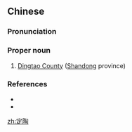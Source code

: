 ==Chinese==
{{zh-forms}}

===Pronunciation===
{{zh-pron
|m=Dìngtáo
|c=ding6 tou4
|cat=pn
}}

===Proper noun===
{{zh-proper noun}}

# [[w:Dingtao County|Dingtao County]] ([[Shandong]] province)

===References===
* {{pedialite|定陶县|lang=zh}}
* {{pedialite|Dingtao County}}

[[zh:定陶]]